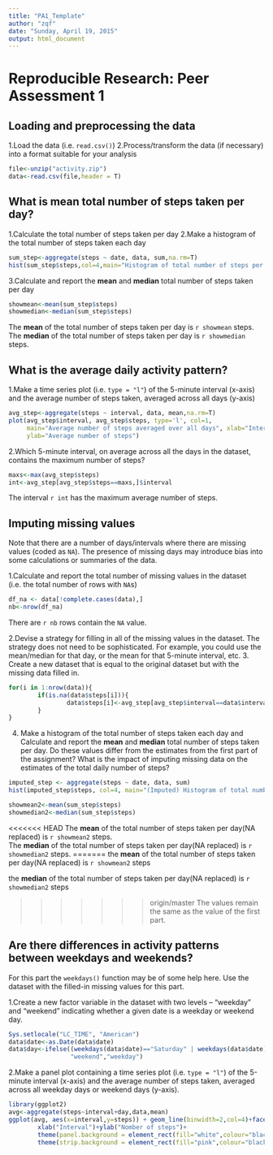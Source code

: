 ```yaml
---
title: "PA1_Template"
author: "zqf"
date: "Sunday, April 19, 2015"
output: html_document
---
```


# Reproducible Research: Peer Assessment 1


## Loading and preprocessing the data

1.Load the data (i.e. `read.csv()`)
2.Process/transform the data (if necessary) into a format suitable for your analysis

```r
file<-unzip("activity.zip")
data<-read.csv(file,header = T)
```


## What is mean total number of steps taken per day?

1.Calculate the total number of steps taken per day
2.Make a histogram of the total number of steps taken each day

```r
sum_step<-aggregate(steps ~ date, data, sum,na.rm=T)
hist(sum_step$steps,col=4,main="Histogram of total number of steps per day", xlab="Total number of steps in a day")
```

3.Calculate and report the **mean** and **median** total number of steps taken per day
```r
showmean<-mean(sum_step$steps)
showmedian<-median(sum_step$steps)
```
The **mean** of the total number of steps taken per day is `r showmean` steps.
The **median** of the total number of steps taken per day is `r showmedian` steps.

## What is the average daily activity pattern?

1.Make a time series plot (i.e. `type = "l"`) of the 5-minute interval (x-axis) and the average number of steps taken, averaged across all days (y-axis)
```r
avg_step<-aggregate(steps ~ interval, data, mean,na.rm=T)
plot(avg_step$interval, avg_step$steps, type='l', col=1, 
     main="Average number of steps averaged over all days", xlab="Interval", 
     ylab="Average number of steps")

```

2.Which 5-minute interval, on average across all the days in the dataset, contains the maximum number of steps?
```r
maxs<-max(avg_step$steps)
int<-avg_step[avg_step$steps==maxs,]$interval
```
The interval `r int` has the maximum average number of steps.

## Imputing missing values

Note that there are a number of days/intervals where there are missing values (coded as `NA`). The presence of missing days may introduce bias into some calculations or summaries of the data.

1.Calculate and report the total number of missing values in the dataset (i.e. the total number of rows with `NA`s)

```r
df_na <- data[!complete.cases(data),]
nb<-nrow(df_na)
```

There are `r nb` rows contain the `NA` value.

2.Devise a strategy for filling in all of the missing values in the dataset. The strategy does not need to be sophisticated. For example, you could use the mean/median for that day, or the mean for that 5-minute interval, etc.
3. Create a new dataset that is equal to the original dataset but with the missing data filled in.

```r
for(i in 1:nrow(data)){
        if(is.na(data$steps[i])){
                data$steps[i]<-avg_step[avg_step$interval==data$interval[i],]$steps
        }
}

```

4. Make a histogram of the total number of steps taken each day and Calculate and report the **mean** and **median** total number of steps taken per day. Do these values differ from the estimates from the first part of the assignment? What is the impact of imputing missing data on the estimates of the total daily number of steps?

```r
imputed_step <- aggregate(steps ~ date, data, sum)
hist(imputed_step$steps, col=4, main="(Imputed) Histogram of total number of steps per day", xlab="Total number of steps in a day")

showmean2<-mean(sum_step$steps)
showmedian2<-median(sum_step$steps)
```
<<<<<<< HEAD
The **mean** of the total number of steps taken per day(NA replaced) is `r showmean2` steps.  
The **median** of the total number of steps taken per day(NA replaced) is `r showmedian2` steps. 
=======
the **mean** of the total number of steps taken per day(NA replaced) is `r showmean2` steps  

the **median** of the total number of steps taken per day(NA replaced) is `r showmedian2` steps  

>>>>>>> origin/master
The values remain the same as the value of the first part.

## Are there differences in activity patterns between weekdays and weekends?

For this part the `weekdays()` function may be of some help here. Use
the dataset with the filled-in missing values for this part.

1.Create a new factor variable in the dataset with two levels -- "weekday" and "weekend" indicating whether a given date is a weekday or weekend day.

```r
Sys.setlocale("LC_TIME", "American")
data$date<-as.Date(data$date)
data$day<-ifelse((weekdays(data$date)=="Saturday" | weekdays(data$date)== "Sunday"),
                 "weekend","weekday")
```

2.Make a panel plot containing a time series plot (i.e. `type = "l"`) of the 5-minute interval (x-axis) and the average number of steps taken, averaged across all weekday days or weekend days (y-axis).

```r
library(ggplot2)
avg<-aggregate(steps~interval+day,data,mean)
ggplot(avg, aes(x=interval,y=steps)) + geom_line(binwidth=2,col=4)+facet_wrap(~ day,ncol=1)+
        xlab("Interval")+ylab("Nomber of steps")+
        theme(panel.background = element_rect(fill="white",colour="black"),panel.grid.minor = element_blank())+
        theme(strip.background = element_rect(fill="pink",colour="black"))


```
